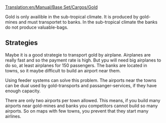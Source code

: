 [[Translation:en/Manual/Base Set/Cargos/Gold]]
{{en/Manual/Base Set/Cargos/Cargo|
name=Gold|
image=en/Manual/Base Set/Cargos/Gold.png|
produced=[[en/Manual/Base Set/Industries/Gold Mine]]|
accepted=[[en/Manual/Base Set/Industries/Bank]]
}}
{{en/Stub}}

Gold is only availible in the sub-tropical climate. It is produced by gold-mines and must transportet to banks. In the sub-tropical climate the banks do not produce valuable-bags.

== Strategies ==
Maybe it is a good strategie to transport gold by airplane. Airplanes are really fast and so the payment rate is high. But ypu will need big airplanes to do so, at least airplanes for 150 passengers. The banks are located in towns, so it maybe difficult to build an airport near them.

Using feeder systems can solve this problem. The airports near the towns can be dual used by gold-transports and passanger-services, if they have enough capacity.

There are only two airports per town allowed. This means, if you build many airports near gold-mines and banks you competitors cannot build so many airports. So on maps with few towns, you prevent that they start many airlines.